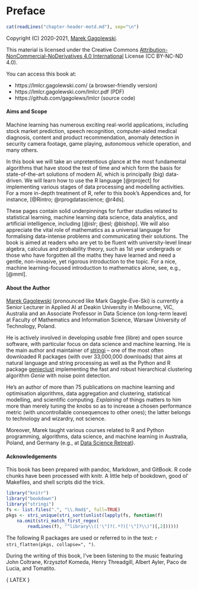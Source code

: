 <!--
kate: indent-width 4; word-wrap-column 74; default-dictionary en_AU
Copyright (C) 2020-2021, Marek Gagolewski <https://www.gagolewski.com>
This material is licensed under the Creative Commons BY-NC-ND 4.0 License.
-->

# Preface  {.unnumbered}

```r
cat(readLines("chapter-header-motd.md"), sep="\n")
```


Copyright (C) 2020-2021, [Marek Gagolewski](https://www.gagolewski.com).

This material is licensed under the Creative Commons
[Attribution-NonCommercial-NoDerivatives 4.0 International](https://creativecommons.org/licenses/by-nc-nd/4.0/)
License (CC BY-NC-ND 4.0).

You can access this book at:

* https://lmlcr.gagolewski.com/ (a browser-friendly version)
* https://lmlcr.gagolewski.com/lmlcr.pdf (PDF)
* https://github.com/gagolews/lmlcr (source code)



<!-- ![](figures/cover) -->


#### Aims and Scope  {.unnumbered}


Machine learning has numerous exciting real-world applications,
including stock market prediction, speech recognition,
computer-aided medical diagnosis, content and product recommendation,
anomaly detection in security camera footage, game playing,
autonomous vehicle operation, and many others.

In this book we will take an unpretentious glance at the most fundamental
algorithms that have stood the test of time and which  form
the basis for state-of-the-art solutions of modern AI,
which is principally (big) data-driven.
We will learn how to use the R language [@rproject]
for implementing various stages
of data processing and modelling activities.
For a more in-depth treatment of R, refer to this book's Appendices
and, for instance, [@Rintro; @rprogdatascience; @r4ds].

These pages contain solid underpinnings for further studies
related to statistical learning, machine learning
data science, data analytics, and artificial intelligence,
including [@islr; @esl; @bishop].
We will also appreciate the vital role of mathematics as a universal
language for formalising data-intense problems and communicating their
solutions. The book is aimed at readers who are yet to be fluent with
university-level linear algebra, calculus and probability theory,
such as 1st year undergrads or those who have forgotten
all the maths they have learned and need a gentle, non-invasive,
yet rigorous introduction to the topic.
For a nice, machine learning-focused introduction to mathematics alone,
see, e.g., [@mml].


<!-- TODO: This book is structured as follows. -->

<!-- TODO: This book is non-standard in the way that:
* it doesn't assume that the reader is familiar with the concept
of probability, unlike many other books on statistical learning (especially with the
use of the R language)
* it only assumes high school-level mathematics; basic linear algebra concepts
(of which matrix multiplication is the most difficult one) are explained;
there is some reference to function differentiation, however the material is optional
and marked with an asterisk;
I am aware of the fact that some readers might struggle with the $\sum$ notation
for summation, but this is explained in the book;
I hope this book is a nice appreciation of the higher maths courses such as
linear algebra, calculus, discrete maths as well as probability and statistics
* then, once the math groundwork is laid, the reader will be ready for other
excellent books, like ESL, Bishop etc.
* it takes an algorithmic approach to the description of machine learning models
(yet, the models are not treated as black-boxes; we don't just apply functions
from different packages, but try to implement them on our own)
* it doesn't  assume any prior exposure to programming languages;
essential R basics are introduced in a rigorous manner and are self-contained;
it's not going to be easy, but all the building blocks (together with exercises)
are provided
* it demystifies and deconstructs the "coolness" of AI -- putting
all the hype aside, super-duper-tensor-GPU-cloud-self-driving-1-billion-revenue-
you-must-buy-our-products, it demonstrates that the basic concepts behind most methods
have been known for decades (basically, our computers are now much faster
and we have much more data, that's it); you don't need to be excited
about each new product, new toolbox, new algorithms (and don't FOMO!);
stay calm, it's just an old dog that learned new tricks.

instead of finding examples of datasets where ml methods work
("good datasets are hard to find")
the author took a few realistic databases and.... well, showed
how to solve the problems with the methods that don't work ;)


you might want to become a ML engineer or data analyst/scientist
or use the methods in your research

greedy companies store a lot of data about their customers --
you might want to understand the principles behind the methods they use
to recommend you that ad or product
-->




#### About the Author  {.unnumbered}

[Marek Gagolewski](https://www.gagolewski.com)
(pronounced like Mark Gaggle-Eve-Ski)
is currently a Senior Lecturer in Applied
AI at Deakin University in Melbourne, VIC, Australia
and an Associate Professor in Data Science (on long-term leave)
at Faculty of Mathematics and Information Science, Warsaw University
of Technology, Poland.

He is actively involved in developing *usable* free (libre) and open source
software, with particular focus on data science and machine learning.
He is the main author and maintainer of
[stringi](https://stringi.gagolewski.com) – one of the most often
downloaded R packages (with over 33,000,000 downloads) that aims at natural
language and string processing as well as the Python and R package
[genieclust](https://genieclust.gagolewski.com) implementing
the fast and robust hierarchical clustering
algorithm *Genie* with noise point detection.

He's an author of more than 75 publications on machine learning and
optimisation algorithms, data aggregation and clustering, statistical
modelling, and scientific computing.
*Explaining* of things matters to him more than merely tuning the knobs
so as to increase a chosen performance metric (with uncontrollable consequences
to other ones); the latter belongs to technology and wizardry,
not science.

Moreover, Marek taught various courses
related to R and Python programming, algorithms, data science,
and machine learning in Australia, Poland, and Germany
(e.g., at [Data Science Retreat](https://datascienceretreat.com)).







#### Acknowledgements  {.unnumbered}

This book has been prepared with pandoc, Markdown, and GitBook.
R code chunks have been processed with knitr.
A little help of bookdown, good ol' Makefiles, and shell scripts
did the trick.


```r
library("knitr")
library("bookdown")
library("stringi")
fs <- list.files(".", "\\.Rmd$", full=TRUE)
pkgs <- stri_unique(stri_sort(unlist(lapply(fs, function(f)
    na.omit(stri_match_first_regex(
        readLines(f), "^library\\(['\"]?(.*?)['\"]?\\)")[,2])))))
```

The following R packages are used or referred to in the text:
`r stri_flatten(pkgs, collapse=", ")`.

During the writing of this book, I've been listening to the music
featuring John Coltrane, Krzysztof Komeda,
Henry Threadgill, Albert Ayler, Paco de Lucia, and Tomatito.



{ LATEX \mainmatter }

